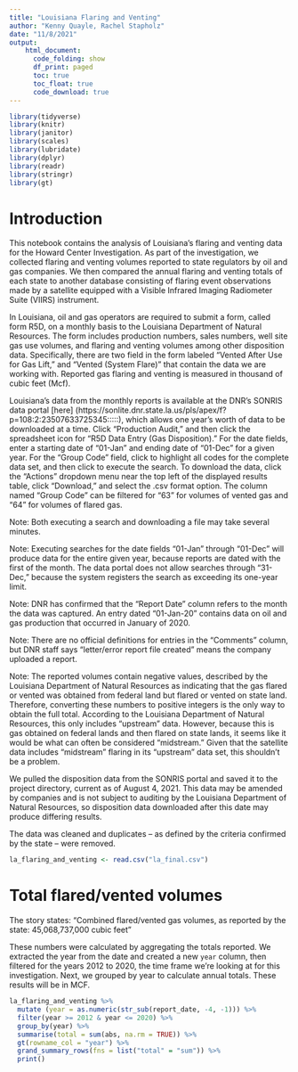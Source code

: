 ```yaml
---
title: "Louisiana Flaring and Venting"
author: "Kenny Quayle, Rachel Stapholz"
date: "11/8/2021"
output:
    html_document:
      code_folding: show
      df_print: paged
      toc: true
      toc_float: true
      code_download: true
---
```


```r

library(tidyverse)
library(knitr)
library(janitor)
library(scales)
library(lubridate)
library(dplyr)
library(readr)
library(stringr)
library(gt)


```

# Introduction
This notebook contains the analysis of Louisiana's flaring and venting data for the Howard Center Investigation. As part of the investigation, we collected flaring and venting volumes reported to state regulators by oil and gas companies. We then compared the annual flaring and venting totals of each state to another database consisting of flaring event observations made by a satellite equipped with a Visible Infrared Imaging Radiometer Suite (VIIRS) instrument.

In Louisiana, oil and gas operators are required to submit a form, called form R5D, on a monthly basis to the Louisiana Department of Natural Resources. The form includes production numbers, sales numbers, well site gas use volumes, and flaring and venting volumes among other disposition data. Specifically, there are two field in the form labeled "Vented After Use for Gas Lift," and "Vented (System Flare)" that contain the data we are working with. Reported gas flaring and venting is measured in thousand of cubic feet (Mcf).

Louisiana's data from the monthly reports is available at the DNR’s SONRIS data portal [here] (https://sonlite.dnr.state.la.us/pls/apex/f?p=108:2:23507633725345:::::), which allows one year’s worth of data to be downloaded at a time. Click “Production Audit,” and then click the spreadsheet icon for “R5D Data Entry (Gas Disposition).” For the date fields, enter a starting date of “01-Jan” and ending date of “01-Dec” for a given year. For the “Group Code” field, click to highlight all codes for the complete data set, and then click to execute the search. To download the data, click the “Actions” dropdown menu near the top left of the displayed results table, click “Download,” and select the .csv format option. The column named “Group Code” can be filtered for “63” for volumes of vented gas and “64” for volumes of flared gas. 

Note: Both executing a search and downloading a file may take several minutes.

Note: Executing searches for the date fields “01-Jan” through “01-Dec” will produce data for the entire given year, because reports are dated with the first of the month. The data portal does not allow searches through “31-Dec,” because the system registers the search as exceeding its one-year limit.

Note: DNR has confirmed that the “Report Date” column refers to the month the data was captured. An entry dated “01-Jan-20” contains data on oil and gas production that occurred in January of 2020. 

Note: There are no official definitions for entries in the “Comments” column, but DNR staff says “letter/error report file created” means the company uploaded a report.

Note: The reported volumes contain negative values, described by the Louisiana Department of Natural Resources as indicating that the gas flared or vented was obtained from federal land but flared or vented on state land. Therefore, converting these numbers to positive integers is the only way to obtain the full total. According to the Louisiana Department of Natural Resources, this only includes "upstream" data. However, because this is gas obtained on federal lands and then flared on state lands, it seems like it would be what can often be considered "midstream." Given that the satellite data includes "midstream" flaring in its "upstream" data set, this shouldn't be a problem.

We pulled the disposition data from the SONRIS portal and saved it to the project directory, current as of August 4, 2021. This data may be amended by companies and is not subject to auditing by the Louisiana Department of Natural Resources, so disposition data downloaded after this date may produce differing results.

The data was cleaned and duplicates -- as defined by the criteria confirmed by the state -- were removed.


```r


la_flaring_and_venting <- read.csv("la_final.csv")


```


# Total flared/vented volumes

The story states: "Combined flared/vented gas volumes, as reported by the state: 45,068,737,000 cubic feet"


These numbers were calculated by aggregating the totals reported. We extracted the year from the date and created a new `year` column, then filtered for the years 2012 to 2020, the time frame we're looking at for this investigation. Next, we grouped by year to calculate annual totals. These results will be in MCF.



```r

la_flaring_and_venting %>%
  mutate (year = as.numeric(str_sub(report_date, -4, -1))) %>%
  filter(year >= 2012 & year <= 2020) %>%
  group_by(year) %>%
  summarise(total = sum(abs, na.rm = TRUE)) %>%
  gt(rowname_col = "year") %>%
  grand_summary_rows(fns = list("total" = "sum")) %>%
  print()


```
